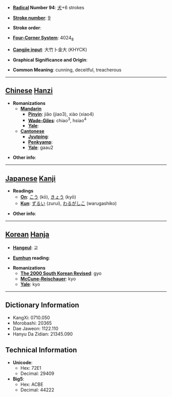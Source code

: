 * '''[[Wiktionary:Chinese radical index| Radical]] Number 94''': [[Wiktionary:Chinese radical index 犬|犬]]+6 strokes

* '''[[Wiktionary:Chinese total strokes index|Stroke number]]''': [[Wiktionary:Chinese total strokes index 9|9]]

* '''Stroke order''': 

* '''[[Wiktionary:Chinese four corner index|Four-Corner System]]''': 4024<sub>8</sub>

* '''[[Wiktionary:Chinese Cangjie index|Cangjie input]]''': 大竹卜金大 (KHYCK)

* '''Graphical Significance and Origin''': 

* '''Common Meaning''': cunning, deceitful, treacherous

----

== [[Chinese]] [[Hanzi]] ==

* '''Romanizations'''
** '''[[Mandarin]]'''
*** '''[[Pinyin]]''': jiǎo (jiao3), xiào (xiao4)
*** '''[[Wade-Giles]]''': chiao<sup>3</sup>, hsiao<sup>4</sup>
*** '''[[Yale]]''': 
** '''[[Cantonese]]'''
*** '''[[Jyutping]]''':
*** '''[[Penkyamp]]''': 
*** '''[[Yale]]''': gaau2

* '''Other info''': 

----

== [[Japanese]] [[Kanji]] ==

* '''Readings'''
** '''[[On]]''': [[こう]] (kō), [[きょう]] (kyō)
** '''[[Kun]]''': [[ずるい]] (zurui), [[わるがしこ]] (warugashiko)

* '''Other info''':  

----

== [[Korean]] [[Hanja]] ==

* '''[[Hangeul]]''': 교

* '''[[Eumhun]] reading''': 

* '''Romanizations'''
** '''[[The 2000 South Korean Revised Romanization|The 2000 South Korean Revised]]''': gyo
** '''[[McCune-Reischauer]]''': kyo
** '''[[Yale]]''': kyo

----

== Dictionary Information ==

* KangXi: 0710.050
* Morobashi: 20365
* Dae Jaweon: 1122.110
* Hanyu Da Zidian: 21345.090

== Technical Information ==

* '''Unicode''':
** Hex: 72E1
** Decimal: 29409
* '''Big5''':
** Hex: ACBE
** Decimal: 44222